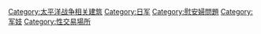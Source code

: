 [[Category:太平洋战争相关建筑|Category:太平洋战争相关建筑]]
[[Category:日军|Category:日军]]
[[Category:慰安婦問題|Category:慰安婦問題]]
[[Category:军妓|Category:军妓]]
[[Category:性交易場所|Category:性交易場所]]
